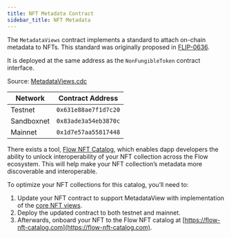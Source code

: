 ```yaml
---
title: NFT Metadata Contract
sidebar_title: NFT Metadata
---
```


The `MetadataViews` contract implements a standard to attach on-chain metadata
to NFTs. This standard was originally proposed in [FLIP-0636](https://github.com/onflow/flips/blob/main/flips/20210916-nft-metadata.md).

It is deployed at the same address as the `NonFungibleToken` contract interface.

Source: [MetadataViews.cdc](https://github.com/onflow/flow-nft/blob/master/contracts/MetadataViews.cdc)

| Network    | Contract Address     |
| ---------- | -------------------- |
| Testnet    | `0x631e88ae7f1d7c20` |
| Sandboxnet | `0x83ade3a54eb3870c` |
| Mainnet    | `0x1d7e57aa55817448` |

There exists a tool, [Flow NFT Catalog](https://flow-nft-catalog.com), which enables dapp developers the ability to unlock interoperability of your NFT collection across the Flow ecosystem. This will help make your NFT collection’s metadata more discoverable and interoperable.

To optimize your NFT collections for this catalog, you’ll need to:

1. Update your NFT contract to support MetadataView with implementation of the [core NFT views](https://github.com/onflow/flow-nft/pull/103/files#diff-a7af41cf43e29d0e6028827c3d5f305326677661bf65d79539d59ed1056c0a84R38).
2. Deploy the updated contract to both testnet and mainnet.
3. Afterwards, onboard your NFT to the Flow NFT catalog at [https://flow-nft-catalog.com](https://flow-nft-catalog.com).
